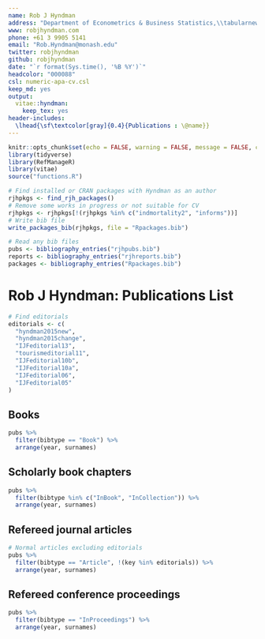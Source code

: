 ```yaml
---
name: Rob J Hyndman
address: "Department of Econometrics & Business Statistics,\\tabularnewline Monash University, VIC 3800, Australia."
www: robjhyndman.com
phone: +61 3 9905 5141
email: "Rob.Hyndman@monash.edu"
twitter: robjhyndman
github: robjhyndman
date: "`r format(Sys.time(), '%B %Y')`"
headcolor: "000088"
csl: numeric-apa-cv.csl
keep_md: yes
output:
  vitae::hyndman:
    keep_tex: yes
header-includes:
  \lhead{\sf\textcolor[gray]{0.4}{Publications : \@name}}
---
```


\newcounter{bib}

```r
knitr::opts_chunk$set(echo = FALSE, warning = FALSE, message = FALSE, cache = TRUE)
library(tidyverse)
library(RefManageR)
library(vitae)
source("functions.R")
```

```r
# Find installed or CRAN packages with Hyndman as an author
rjhpkgs <- find_rjh_packages()
# Remove some works in progress or not suitable for CV
rjhpkgs <- rjhpkgs[!(rjhpkgs %in% c("indmortality2", "informs"))]
# Write bib file
write_packages_bib(rjhpkgs, file = "Rpackages.bib")
```

```r
# Read any bib files
pubs <- bibliography_entries("rjhpubs.bib")
reports <- bibliography_entries("rjhreports.bib")
packages <- bibliography_entries("Rpackages.bib")
```

# Rob J Hyndman: Publications List

```r
# Find editorials
editorials <- c(
  "hyndman2015new",
  "hyndman2015change",
  "IJFeditorial13",
  "tourismeditorial11",
  "IJFeditorial10b",
  "IJFeditorial10a",
  "IJFeditorial06",
  "IJFeditorial05"
)
```

## Books

```r
pubs %>%
  filter(bibtype == "Book") %>%
  arrange(year, surnames)
```

## Scholarly book chapters

```r
pubs %>%
  filter(bibtype %in% c("InBook", "InCollection")) %>%
  arrange(year, surnames)
```

## Refereed journal articles

```r
# Normal articles excluding editorials
pubs %>%
  filter(bibtype == "Article", !(key %in% editorials)) %>%
  arrange(year, surnames)
```

## Refereed conference proceedings

```r
pubs %>%
  filter(bibtype == "InProceedings") %>%
  arrange(year, surnames)
```
